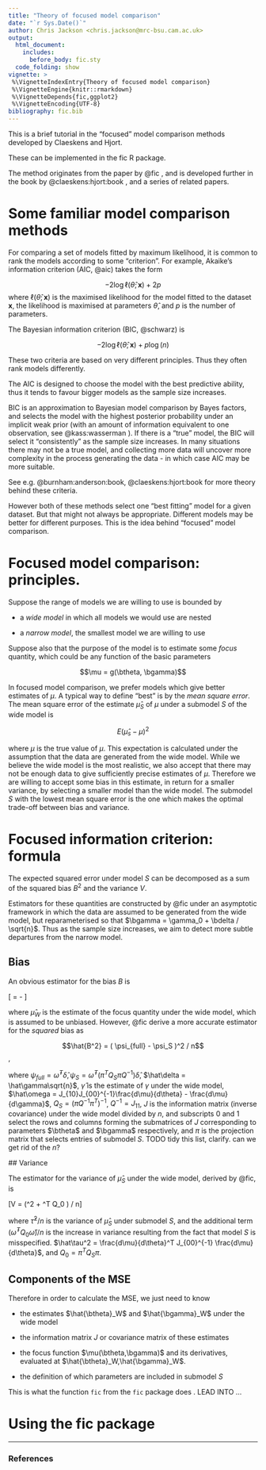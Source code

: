 ```yaml
---
title: "Theory of focused model comparison"
date: "`r Sys.Date()`"
author: Chris Jackson <chris.jackson@mrc-bsu.cam.ac.uk>
output: 
  html_document: 
    includes:
      before_body: fic.sty  
  code_folding: show
vignette: >
 %\VignetteIndexEntry{Theory of focused model comparison}
 %\VignetteEngine{knitr::rmarkdown}
 %\VignetteDepends{fic,ggplot2}
 %\VignetteEncoding{UTF-8}
bibliography: fic.bib
---
```


This is a brief tutorial in the "focused" model comparison methods developed by Claeskens and Hjort.

These can be implemented in the fic R package. 

The method originates from the paper by @fic , and is developed further in the book by @claeskens:hjort:book , and a series of related papers. 

# Some familiar model comparison methods 

For comparing a set of models fitted by maximum likelihood, it is common to rank the models according to some "criterion".  For example, Akaike's information criterion (AIC, @aic) takes the form 

$$ -2\log \ell(\hat\theta ; \mathbf{x}) + 2p $$
where $\ell(\hat\theta ; \mathbf{x})$ is the maximised likelihood for the model fitted to the dataset $\mathbf{x}$, the likelihood is maximised at parameters $\hat\theta$, and $p$ is the number of parameters. 

The Bayesian information criterion (BIC, @schwarz) is

$$ -2\log \ell(\hat\theta ; \mathbf{x}) + p\log(n) $$

These two criteria are based on very different principles.  Thus they often rank models differently.  

The AIC is designed to choose the model with the best predictive ability, thus it tends to favour bigger models as the sample size increases.   

BIC is an approximation to Bayesian model comparison by Bayes factors, and selects the model with the highest posterior probability under an implicit weak prior (with an amount of information equivalent to one observation, see @kass:wasserman ).  If there is a "true" model, the BIC will select it "consistently" as the sample size increases.  In many situations there may not be a true model, and collecting more data will uncover more complexity in the process generating the data - in which case AIC may be more suitable. 

See e.g. @burnham:anderson:book, @claeskens:hjort:book for more theory behind these criteria.

However both of these methods select one "best fitting" model for a given dataset.  But that might not always be appropriate. Different models may be better for different purposes.  This is the idea behind "focused" model comparison. 


# Focused model comparison: principles.

Suppose the range of models we are willing to use is bounded by 

* a *wide model* in which all models we would use are nested

* a *narrow model*, the smallest model we are willing to use

Suppose also that the purpose of the model is to estimate some *focus* quantity, which could be any function of the basic parameters 

$$\mu = g(\btheta, \bgamma)$$

In focused model comparison, we prefer models which give better estimates of $\mu$.  A typical way to define "best" is by the *mean square error*.   The mean square error of the estimate $\hat\mu_S$ of $\mu$ under a submodel $S$ of the wide model is 

$$E(\hat\mu_s - \mu)^2$$ 

where $\mu$ is the true value of $\mu$.  This expectation is calculated under the assumption that the data are generated from the wide model.   While we believe the wide model is the most realistic, we also accept that there may not be enough data to give sufficiently precise estimates of $\mu$.  Therefore we are willing to accept some bias in this estimate, in return for a smaller variance, by selecting a smaller model than the wide model.  The submodel $S$ with the lowest mean square error is the one which makes the optimal trade-off between bias and variance. 


# Focused information criterion: formula

The expected squared error under model $S$ can be decomposed as a sum of the squared bias $B^2$ and the variance $V$. 

\begin{aligned}
MSE = E\left\{(\hat\mu_S - \mu\right)^2\}  & = \left\{E(\hat\mu_S)- \mu\right\}^2 + E\left\{(\hat\mu_S -  E(\hat\mu_S))^2\right\} \\
    & = B^2 + V
\end{aligned}

Estimators for these quantities are constructed by @fic under an asymptotic framework in which the data are assumed to be generated from the wide model, but reparameterised so that $\bgamma = \gamma_0 + \bdelta / \sqrt{n}$.  Thus as the sample size increases, we aim to detect more subtle departures from the narrow model. 

## Bias 

An obvious estimator for the bias $B$ is 

\[ \hat{B} = \hat{\mu_S} - \hat{\mu_W} \]

where $\hat\mu_W$ is the estimate of the focus quantity under the wide model, which is assumed to be unbiased. 
However, @fic derive a more accurate estimator for the *squared* bias as 

$$\hat{B^2} = ( \psi_{full} - \psi_S )^2 / n$$, 

where $\psi_{full} = \hat\omega^T\hat\delta, \psi_S = \hat\omega^T (\pi^T Q_S \pi  Q^{-1} )\hat\delta$, $\hat\delta = \hat\gamma\sqrt{n}$, $\hat\gamma$ is the estimate of $\gamma$ under the wide model, 
$\hat\omega = J_{10}J_{00}^{-1}\frac{d\mu}{d\theta} - \frac{d\mu}{d\gamma}$, 
$Q_S = (\pi Q^{-1} \pi^T)^{-1}$, $Q^{-1} = J_{11}$, $J$ is the information matrix (inverse covariance) under the wide model divided by $n$, and subscripts $0$ and $1$ select the rows and columns forming the submatrices of $J$
corresponding to parameters $\btheta$ and $\bgamma$ respectively, and $\pi$ is the projection matrix that selects entries of submodel $S$.  TODO tidy this list, clarify. can we get rid of the $n$? 


## Variance 

The estimator for the variance of $\hat{\mu}_S$ under the wide model, derived by @fic, is 

\[V = (\hat{\tau}^2 + \hat{\omega}^T Q_0 \hat{\omega}) / n\] 

where $\hat{\tau}^2 /n$ is the variance of $\hat{\mu}_S$ under submodel $S$, and the additional term $(\hat{\omega}^T Q_0 \hat{\omega}) / n$ is the increase in variance resulting from the fact that model $S$ is misspecified.  $\hat\tau^2 = \frac{d\mu}{d\theta}^T  J_{00}^{-1} \frac{d\mu}{d\theta}$, and $Q_{0} = \pi^T Q_S \pi$.


## Components of the MSE

Therefore in order to calculate the MSE, we just need to know

* the estimates $\hat{\btheta}_W$ and $\hat{\bgamma}_W$ under the wide model 

* the information matrix $J$ or covariance matrix of these estimates 

* the focus function $\mu(\btheta,\bgamma)$ and its derivatives, evaluated at $\hat{\btheta}_W,\hat{\bgamma}_W$.  
* the definition of which parameters are included in submodel $S$

This is what the function `fic` from the `fic` package does . LEAD INTO ...


# Using the fic package

*** 

### References